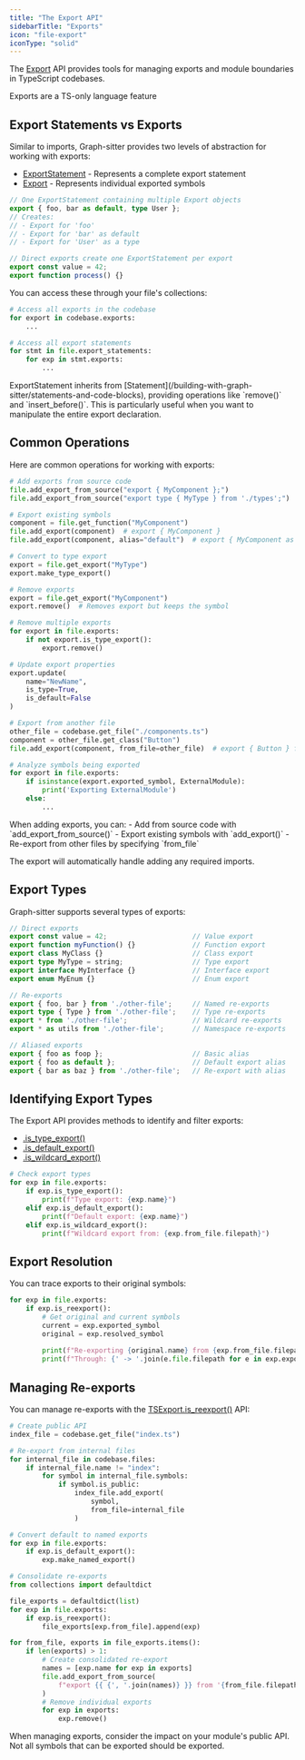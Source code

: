 ```yaml
---
title: "The Export API"
sidebarTitle: "Exports"
icon: "file-export"
iconType: "solid"
---
```


The [Export](/api-reference/core/Export) API provides tools for managing exports and module boundaries in TypeScript codebases.

<Note>Exports are a TS-only language feature</Note>

## Export Statements vs Exports

Similar to imports, Graph-sitter provides two levels of abstraction for working with exports:

- [ExportStatement](/api-reference/core/ExportStatement) - Represents a complete export statement
- [Export](/api-reference/core/Export) - Represents individual exported symbols

```typescript
// One ExportStatement containing multiple Export objects
export { foo, bar as default, type User };
// Creates:
// - Export for 'foo'
// - Export for 'bar' as default
// - Export for 'User' as a type

// Direct exports create one ExportStatement per export
export const value = 42;
export function process() {}
```

You can access these through your file's collections:

```python
# Access all exports in the codebase
for export in codebase.exports:
    ...

# Access all export statements
for stmt in file.export_statements:
    for exp in stmt.exports:
        ...
```

<Note>
ExportStatement inherits from [Statement](/building-with-graph-sitter/statements-and-code-blocks), providing operations like `remove()` and `insert_before()`. This is particularly useful when you want to manipulate the entire export declaration.
</Note>

## Common Operations

Here are common operations for working with exports:

```python
# Add exports from source code
file.add_export_from_source("export { MyComponent };")
file.add_export_from_source("export type { MyType } from './types';")

# Export existing symbols
component = file.get_function("MyComponent")
file.add_export(component)  # export { MyComponent }
file.add_export(component, alias="default")  # export { MyComponent as default }

# Convert to type export
export = file.get_export("MyType")
export.make_type_export()

# Remove exports
export = file.get_export("MyComponent")
export.remove()  # Removes export but keeps the symbol

# Remove multiple exports
for export in file.exports:
    if not export.is_type_export():
        export.remove()

# Update export properties
export.update(
    name="NewName",
    is_type=True,
    is_default=False
)

# Export from another file
other_file = codebase.get_file("./components.ts")
component = other_file.get_class("Button")
file.add_export(component, from_file=other_file)  # export { Button } from './components';

# Analyze symbols being exported
for export in file.exports:
    if isinstance(export.exported_symbol, ExternalModule):
        print('Exporting ExternalModule')
    else:
        ...
```

<Note>
When adding exports, you can:
- Add from source code with `add_export_from_source()`
- Export existing symbols with `add_export()`
- Re-export from other files by specifying `from_file`

The export will automatically handle adding any required imports.
</Note>

## Export Types

Graph-sitter supports several types of exports:

```typescript
// Direct exports
export const value = 42;                     // Value export
export function myFunction() {}              // Function export
export class MyClass {}                      // Class export
export type MyType = string;                 // Type export
export interface MyInterface {}              // Interface export
export enum MyEnum {}                        // Enum export

// Re-exports
export { foo, bar } from './other-file';     // Named re-exports
export type { Type } from './other-file';    // Type re-exports
export * from './other-file';                // Wildcard re-exports
export * as utils from './other-file';       // Namespace re-exports

// Aliased exports
export { foo as foop };                      // Basic alias
export { foo as default };                   // Default export alias
export { bar as baz } from './other-file';   // Re-export with alias
```

## Identifying Export Types

The Export API provides methods to identify and filter exports:
- [.is_type_export()](/api-reference/typescript/TSExport#is-type-export)
- [.is_default_export()](/api-reference/typescript/TSExport#is-default-export)
- [.is_wildcard_export()](/api-reference/typescript/TSExport#is-wildcard-export)


```python
# Check export types
for exp in file.exports:
    if exp.is_type_export():
        print(f"Type export: {exp.name}")
    elif exp.is_default_export():
        print(f"Default export: {exp.name}")
    elif exp.is_wildcard_export():
        print(f"Wildcard export from: {exp.from_file.filepath}")
```

## Export Resolution

You can trace exports to their original symbols:

```python
for exp in file.exports:
    if exp.is_reexport():
        # Get original and current symbols
        current = exp.exported_symbol
        original = exp.resolved_symbol
        
        print(f"Re-exporting {original.name} from {exp.from_file.filepath}")
        print(f"Through: {' -> '.join(e.file.filepath for e in exp.export_chain)}")
```

## Managing Re-exports

You can manage re-exports with the [TSExport.is_reexport()](/api-reference/typescript/TSExport#is-reexport) API:

```python
# Create public API
index_file = codebase.get_file("index.ts")

# Re-export from internal files
for internal_file in codebase.files:
    if internal_file.name != "index":
        for symbol in internal_file.symbols:
            if symbol.is_public:
                index_file.add_export(
                    symbol,
                    from_file=internal_file
                )

# Convert default to named exports
for exp in file.exports:
    if exp.is_default_export():
        exp.make_named_export()

# Consolidate re-exports
from collections import defaultdict

file_exports = defaultdict(list)
for exp in file.exports:
    if exp.is_reexport():
        file_exports[exp.from_file].append(exp)

for from_file, exports in file_exports.items():
    if len(exports) > 1:
        # Create consolidated re-export
        names = [exp.name for exp in exports]
        file.add_export_from_source(
            f"export {{ {', '.join(names)} }} from '{from_file.filepath}'"
        )
        # Remove individual exports
        for exp in exports:
            exp.remove()
```

<Note>
When managing exports, consider the impact on your module's public API. Not all symbols that can be exported should be exported.
</Note> 